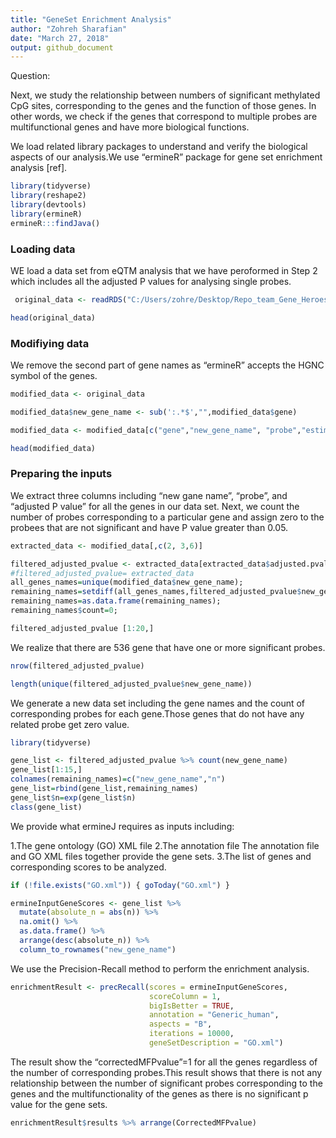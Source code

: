 ```yaml
---
title: "GeneSet Enrichment Analysis"
author: "Zohreh Sharafian"
date: "March 27, 2018"
output: github_document
---
```

Question:

Next, we study the relationship between numbers of significant methylated CpG sites, corresponding to the genes and the function of those genes. In other words, we check if the genes that correspond to multiple probes are multifunctional genes and have more biological functions.

We load related library packages to understand and verify the biological aspects of our analysis.We use "ermineR" package for gene set enrichment analysis [ref].

```r
library(tidyverse)
library(reshape2)
library(devtools)
library(ermineR)
ermineR:::findJava()
```
### Loading data

WE load a data set from eQTM analysis that we have peroformed in Step 2 which includes all the adjusted P values for analysing single probes.

```r
 original_data <- readRDS("C:/Users/zohre/Desktop/Repo_team_Gene_Heroes/Code/Step4/cor_test_results_PCA_lapply_V4.rds")

head(original_data)

```

### Modifiying data

We remove the second part of gene names as "ermineR" accepts the HGNC symbol of the genes.

```r

modified_data <- original_data

modified_data$new_gene_name <- sub(':.*$',"",modified_data$gene)

modified_data <- modified_data[c("gene","new_gene_name", "probe","estimate", "pvalue", "adjusted.pvalue")]

head(modified_data)
```
### Preparing the inputs

We extract three columns including "new gane name", "probe", and "adjusted P value" for all the genes in our data set. Next, we count the number of probes corresponding to a particular gene and assign zero to the probees that are not significant and have P value greater than 0.05.
```r

extracted_data <- modified_data[,c(2, 3,6)]

filtered_adjusted_pvalue <- extracted_data[extracted_data$adjusted.pvalue<0.05,]
#filtered_adjusted_pvalue= extracted_data
all_genes_names=unique(modified_data$new_gene_name);
remaining_names=setdiff(all_genes_names,filtered_adjusted_pvalue$new_gene_name)
remaining_names=as.data.frame(remaining_names);
remaining_names$count=0;

filtered_adjusted_pvalue [1:20,]

```
We realize that there are 536 gene that have one or more significant probes.
```r

nrow(filtered_adjusted_pvalue)

length(unique(filtered_adjusted_pvalue$new_gene_name))


```

We generate a new data set including the gene names and the count of corresponding probes for each gene.Those genes that do not have any related probe get zero value.
```r
library(tidyverse)

gene_list <- filtered_adjusted_pvalue %>% count(new_gene_name)
gene_list[1:15,]
colnames(remaining_names)=c("new_gene_name","n")
gene_list=rbind(gene_list,remaining_names)
gene_list$n=exp(gene_list$n)
class(gene_list)

```
We provide what ermineJ requires as inputs including:
 
  1.The gene ontology (GO) XML file
  2.The annotation file
  The annotation file and GO XML files together provide the gene sets.
  3.The list of genes and corresponding scores to be analyzed.

```r

if (!file.exists("GO.xml")) { goToday("GO.xml") }

ermineInputGeneScores <- gene_list %>% 
  mutate(absolute_n = abs(n)) %>% 
  na.omit() %>% 
  as.data.frame() %>% 
  arrange(desc(absolute_n)) %>% 
  column_to_rownames("new_gene_name")

```

We use the Precision-Recall method to perform the enrichment analysis.

```r
enrichmentResult <- precRecall(scores = ermineInputGeneScores, 
                               scoreColumn = 1, 
                               bigIsBetter = TRUE, 
                               annotation = "Generic_human", 
                               aspects = "B", 
                               iterations = 10000, 
                               geneSetDescription = "GO.xml") 
```

The result show the "correctedMFPvalue"=1 for all the genes regardless of the number of corresponding probes.This result shows that there is not any relationship between the number of significant probes corresponding to the genes and the multifunctionality of the genes as there is no significant p value for the gene sets.
```r

enrichmentResult$results %>% arrange(CorrectedMFPvalue)

```
































































































































